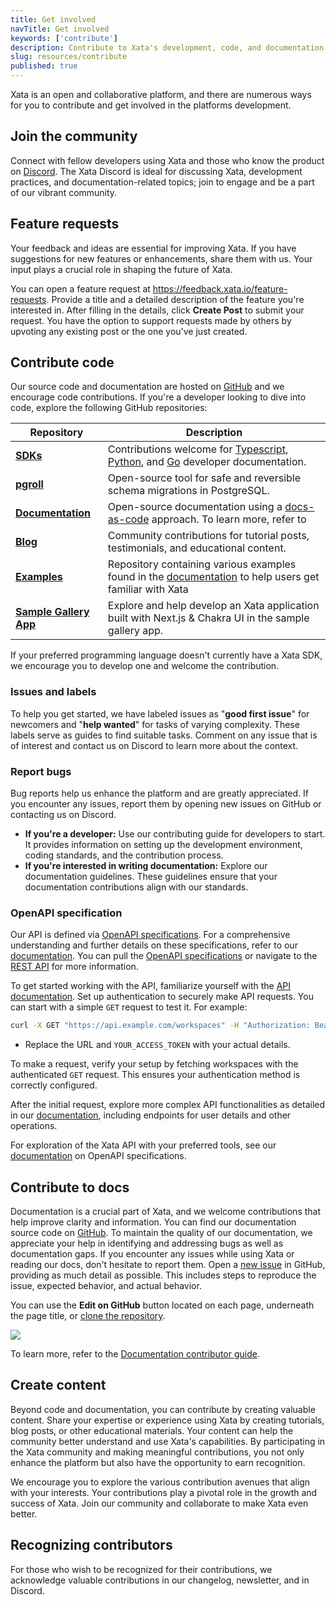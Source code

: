 ```yaml
---
title: Get involved
navTitle: Get involved
keywords: ['contribute']
description: Contribute to Xata's development, code, and documentation.
slug: resources/contribute
published: true
---
```


Xata is an open and collaborative platform, and there are numerous ways for you to contribute and get involved in the platforms development.

## Join the community

Connect with fellow developers using Xata and those who know the product on [Discord](https://xata.io/discord). The Xata Discord is ideal for discussing Xata, development practices, and documentation-related topics; join to engage and be a part of our vibrant community.

## Feature requests

Your feedback and ideas are essential for improving Xata. If you have suggestions for new features or enhancements, share them with us. Your input plays a crucial role in shaping the future of Xata.

You can open a feature request at https://feedback.xata.io/feature-requests. Provide a title and a detailed description of the feature you're interested in. After filling in the details, click **Create Post** to submit your request. You have the option to support requests made by others by upvoting any existing post or the one you've just created.

## Contribute code

Our source code and documentation are hosted on [GitHub](https://github.com/xataio) and we encourage code contributions. If you're a developer looking to dive into code, explore the following GitHub repositories:

| Repository                                                                           | Description                                                                                                                                                                                           |
| ------------------------------------------------------------------------------------ | ----------------------------------------------------------------------------------------------------------------------------------------------------------------------------------------------------- |
| [**SDKs**](https://github.com/xataio?q=sdk)                                          | Contributions welcome for [Typescript](https://github.com/xataio/sdk-typescript), [Python](https://github.com/xataio/sdk-python), and [Go](https://github.com/xataio/sdk-go) developer documentation. |
| [**pgroll**](https://github.com/xataio/pgroll)                                       | Open-source tool for safe and reversible schema migrations in PostgreSQL.                                                                                                                             |
| [**Documentation**](https://github.com/xataio/mdx-docs)                              | Open-source documentation using a [docs-as-code](https://www.writethedocs.org/guide/docs-as-code/) approach. To learn more, refer to                                                                  |
| [**Blog**](https://github.com/xataio/mdx-blog)                                       | Community contributions for tutorial posts, testimonials, and educational content.                                                                                                                    |
| [**Examples**](https://github.com/xataio/examples)                                   | Repository containing various examples found in the [documentation](/docs/examples/) to help users get familiar with Xata                                                                             |
| [**Sample Gallery App**](https://github.com/xataio/sample-nextjs-chakra-gallery-app) | Explore and help develop an Xata application built with Next.js & Chakra UI in the sample gallery app.                                                                                                |

If your preferred programming language doesn't currently have a Xata SDK, we encourage you to develop one and welcome the contribution.

### Issues and labels

To help you get started, we have labeled issues as "**good first issue**" for newcomers and "**help wanted**" for tasks of varying complexity. These labels serve as guides to find suitable tasks. Comment on any issue that is of interest and contact us on Discord to learn more about the context.

### Report bugs

Bug reports help us enhance the platform and are greatly appreciated. If you encounter any issues, report them by opening new issues on GitHub or contacting us on Discord.

- **If you're a developer:** Use our contributing guide for developers to start. It provides information on setting up the development environment, coding standards, and the contribution process.
- **If you're interested in writing documentation:** Explore our documentation guidelines. These guidelines ensure that your documentation contributions align with our standards.

### OpenAPI specification

Our API is defined via [OpenAPI specifications](https://github.com/OAI/OpenAPI-Specification). For a comprehensive understanding and further details on these specifications, refer to our [documentation](/docs/rest-api/contexts).
You can pull the [OpenAPI specifications](/docs/rest-api/contexts#openapi-specifications) or navigate to the [REST API](/docs/api-reference/user#get-user-details) for more information.

To get started working with the API, familiarize yourself with the [API documentation](/docs/rest-api/contexts). Set up authentication to securely make API requests. You can start with a simple `GET` request to test it. For example:

```sh
curl -X GET "https://api.example.com/workspaces" -H "Authorization: Bearer YOUR_ACCESS_TOKEN"
```

- Replace the URL and `YOUR_ACCESS_TOKEN` with your actual details.

To make a request, verify your setup by fetching workspaces with the authenticated `GET` request. This ensures your authentication method is correctly configured.

After the initial request, explore more complex API functionalities as detailed in our [documentation](/docs/api-reference/user#get-user-details), including endpoints for user details and other operations.

For exploration of the Xata API with your preferred tools, see our [documentation](/docs/rest-api/contexts#openapi-specifications) on OpenAPI specifications.

## Contribute to docs

Documentation is a crucial part of Xata, and we welcome contributions that help improve clarity and information. You can find our documentation source code on [GitHub](https://github.com/xataio/mdx-docs).
To maintain the quality of our documentation, we appreciate your help in identifying and addressing bugs as well as documentation gaps. If you encounter any issues while using Xata or reading our docs, don't hesitate to report them. Open a [new issue](https://github.com/xataio/mdx-docs/issues/new/choose) in GitHub, providing as much detail as possible. This includes steps to reproduce the issue, expected behavior, and actual behavior.

You can use the **Edit on GitHub** button located on each page, underneath the page title, or [clone the repository](https://docs.github.com/en/get-started/getting-started-with-git/about-remote-repositories).

![](images/edit-page.png)

To learn more, refer to the [Documentation contributor guide](/docs/contribute/docs).

## Create content

Beyond code and documentation, you can contribute by creating valuable content. Share your expertise or experience using Xata by creating tutorials, blog posts, or other educational materials. Your content can help the community better understand and use Xata's capabilities.
By participating in the Xata community and making meaningful contributions, you not only enhance the platform but also have the opportunity to earn recognition.

We encourage you to explore the various contribution avenues that align with your interests. Your contributions play a pivotal role in the growth and success of Xata. Join our community and collaborate to make Xata even better.

## Recognizing contributors

For those who wish to be recognized for their contributions, we acknowledge valuable contributions in our changelog, newsletter, and in Discord.
